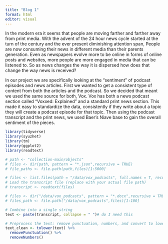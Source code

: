 ```yaml
---
title: "Blog 1"
format: html
editor: visual
---
```


In the modern era it seems that people are moving farther and farther away from print media. With the advent of the 24 hour news cycle started at the turn of the century and the ever present diminishing attention span, People are now consuming their news in different media than their parents generation. Even as newspapers evolve more to be online in forms of online posts and websites, more people are more engaged in media that can be listened to. So as news changes the way it is dispersed how does that change the way news is received?

In our project we are specifically looking at the "sentiment" of podcast episodes and news articles. First we wanted to get a consistent type of content from both the articles and the podcast. So we decided that meant we used the same source for both, Vox. Vox has both a news podcast section called "Voxxed: Explained" and a standard print news section. This made it easy to standardize the data, consistently if they write about a topic they will create a podcast episode for that topic. Then using the podcast transcript and the print news, we used Baer's Niave base to gain the overall sentiment of the pieces.


```r
library(tidyverse)
library(syuzhet)
library(tm)
library(ggplot2)
library(readtext)
```

```r

# path <- "collection-main/objects"
# files <- dir(path, pattern = "*.json",recursive = TRUE)
# file_paths <- file.path(path,files)[1:5000]

# files <- list.files(path = "/data/vox_podcasts", full.names = T, recursive = T)
# Load the transcript file (replace with your actual file path)
# transcript <- readtext(files)

# files <- dir("/data/vox_podcasts", pattern = "*.docx",recursive = TRUE)
# files_path <- file.path("/data/vox_podcasts",files)[1:100]

# Combine into a single string
text <- paste(transcript, collapse = " ")# do I need this

# Preprocess the text: remove punctuation, numbers, and convert to lower case
text_clean <- tolower(text) %>%
  removePunctuation() %>%
  removeNumbers()
```







